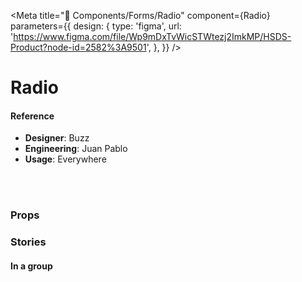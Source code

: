 
<Meta
  title="🧬 Components/Forms/Radio"
  component={Radio}
  parameters={{
    design: {
      type: 'figma',
      url:
        'https://www.figma.com/file/Wp9mDxTvWicSTWtezj2ImkMP/HSDS-Product?node-id=2582%3A9501',
    },
  }}
/>

# Radio

<Preview>
  <Story name="default">
    <Radio
      label="Label"
      helpText="Help description"
      disabled={boolean('disabled', false)}
      kind={select('Kind', { custom: 'custom', default: 'default' }, 'default')}
    />
  </Story>
</Preview>

#### Reference

- **Designer**: Buzz
- **Engineering**: Juan Pablo
- **Usage**: Everywhere

<br />
<br />

### Props

<Props of={Radio} />

### Stories

#### In a group

<Preview>
  <Story name="In a group">
    <ChoiceGroup>
      <Radio
        label="Derek"
        value="derek"
        helpText="Help description"
        disabled={boolean('disabled', false)}
        stacked={boolean('stacked', false)}
        kind={select(
          'Kind',
          { custom: 'custom', default: 'default' },
          'default'
        )}
      />
      <Radio
        label="Hansel"
        value="hansel"
        helpText="Help description"
        disabled={boolean('disabled', false)}
        stacked={boolean('stacked', false)}
        kind={select(
          'Kind',
          { custom: 'custom', default: 'default' },
          'default'
        )}
      />
      <Radio
        label="Mugatu"
        value="mugatu"
        helpText="Help description"
        disabled={boolean('disabled', false)}
        stacked={boolean('stacked', false)}
        kind={select(
          'Kind',
          { custom: 'custom', default: 'default' },
          'default'
        )}
      />
    </ChoiceGroup>
  </Story>
</Preview>
